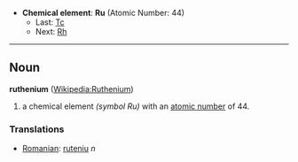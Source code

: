 *'''Chemical element''': '''Ru''' (Atomic Number: 44)
**Last: [[Technetium|Tc]]
**Next: [[Rhodium|Rh]]
----
== Noun ==
'''ruthenium''' ([[en:Ruthenium|Wikipedia:Ruthenium]])

# a chemical element ''(symbol Ru)'' with an [[atomic number]] of 44.

===Translations===
*[[Romanian]]: [[ruteniu]] ''n''